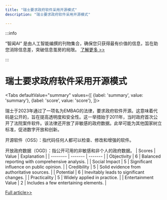 ```yaml
---
title: "瑞士要求政府软件采用开源模式"
description: "瑞士要求政府软件采用开源模式"

---
```



:::info

“智闻AI“ 是由人工智能编撰的刊物集合，确保您只获得最有价值的信息，旨在助您消除信息差，突破信息茧房的局限。  [了解更多 >>](/)

:::

# 瑞士要求政府软件采用开源模式


<Tabs
	defaultValue="summary"
	values={[
	{label: 'summary', value: 'summary'},
	{label: 'score', value: 'score'},
]}>
<TabItem value="summary">


瑞士于2023年通过了一项名为EMBAG的法律，要求政府软件开源。这意味着代码是公开的，旨在提高透明度和安全性。这一举措始于2011年，当时政府首次公开了法院案件软件。该法律还开放了非敏感的政府数据。此举可能为其他国家树立标准，促进数字开放和创新。

开源软件（OSS）：指代码任何人都可以检查、修改和增强的软件。

开放政府数据（OGD）：指公开可用的非敏感和非个人的政府数据。
</TabItem>
<TabItem value="score">
	| Scores     | Value   | Explanation |
	| -------- | ------- | ------- |
	| Objectivity  | 6    | Balanced reporting with comprehensive analysis.    |
	| Social Impact | 5     | Significant influence on public opinion.    |
	| Credibility    | 5    | Solid evidence from authoritative sources.    |
	| Potential    | 6    | Inevitably leads to significant changes.    |
	| Practicality    | 5    | Widely applied in practice.    |
	| Entertainment Value    | 2    | Includes a few entertaining elements.    |
</TabItem>
</Tabs>

[Full article>>](https://news.slashdot.org/story/24/07/23/2025220/switzerland-now-requires-all-government-software-to-be-open-source?utm_source=rss1.0mainlinkanon&utm_medium=feed)
